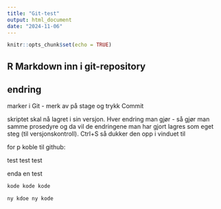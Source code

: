 ```yaml
---
title: "Git-test"
output: html_document
date: "2024-11-06"
---
```




```r
knitr::opts_chunk$set(echo = TRUE)
```



## R Markdown inn i git-repository

## endring 

marker i Git - merk av på stage og trykk Commit

skriptet skal nå lagret i sin versjon. Hver endring man gjør - så gjør man samme prosedyre og da vil de endringene man har gjort lagres som eget steg (til versjonskontroll). Ctrl+S så dukker den opp i vinduet til 

for p koble til github: 

test test test

enda en test



```r
  
kode kode kode

ny kdoe ny kode

```





